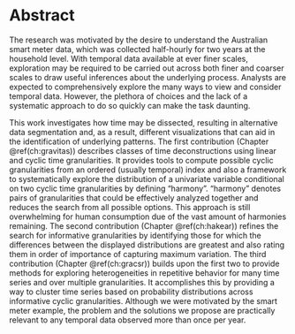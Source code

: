 # Abstract {- #ch:abstract}

The research was motivated by the desire to understand the Australian smart meter data, which was collected half-hourly for two years at the household level. With temporal data available at ever finer scales,
exploration may be required to be carried out across both finer and coarser scales to draw useful inferences about the underlying process.
Analysts are expected to comprehensively explore the many ways to view and consider temporal data. However, the plethora of choices and the lack of a systematic approach to do so quickly can make the task daunting.

<!-- <WHY> <WHAT> <HOW> -->

This work investigates how time may be dissected, resulting in alternative data segmentation and, as a result, different visualizations that can aid in the identification of underlying patterns. The first contribution (Chapter \@ref(ch:gravitas)) describes classes of time deconstructions using linear and cyclic time granularities. It provides tools to compute possible cyclic granularities from an ordered (usually temporal) index and also a framework to systematically explore the distribution of a univariate variable conditional on two cyclic time granularities by defining "harmony". "harmony" denotes pairs of granularities that could be effectively analyzed together and reduces the search from all possible options. This approach is still overwhelming for human consumption due of the vast amount of harmonies remaining. The second contribution (Chapter \@ref(ch:hakear)) refines the search for informative granularities by identifying those for which the differences between the displayed distributions are greatest and also rating them in order of importance of capturing maximum variation. The third contribution (Chapter \@ref(ch:gracsr)) builds upon the first two to provide methods for exploring heterogeneities in repetitive behavior for many time series and over multiple granularities. It accomplishes this by providing a way to cluster time series based on probability distributions across informative cyclic granularities. Although we were motivated by the smart meter example, the problem and the solutions we propose are practically relevant to any temporal data observed more than once per year.


\newpage
